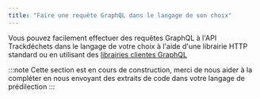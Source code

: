 ```yaml
---
title: "Faire une requête GraphQL dans le langage de son choix"
---
```



Vous pouvez facilement effectuer des requêtes GraphQL à l'API Trackdéchets dans le langage de votre choix à l'aide d'une librairie HTTP standard ou en utilisant des [librairies clientes GraphQL](https://graphql.org/code/)

:::note
Cette section est en cours de construction, merci de nous aider à la compléter en nous envoyant des extraits de code dans votre langage de prédilection
:::

<Languages />

